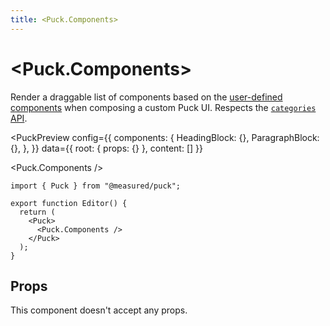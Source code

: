 ```yaml
---
title: <Puck.Components>
---
```



# \<Puck.Components\>

Render a draggable list of components based on the [user-defined components](/docs/api-reference/configuration/config#components) when composing a custom Puck UI. Respects the [`categories` API](/docs/api-reference/configuration/config#categories).

<PuckPreview
  config={{
    components: {
      HeadingBlock: {},
      ParagraphBlock: {},
    },
  }}
  data={{ root: { props: {} }, content: [] }}
>
  <Puck.Components />
</PuckPreview>

```tsx {} copy
import { Puck } from "@measured/puck";

export function Editor() {
  return (
    <Puck>
      <Puck.Components />
    </Puck>
  );
}
```

## Props

This component doesn't accept any props.
